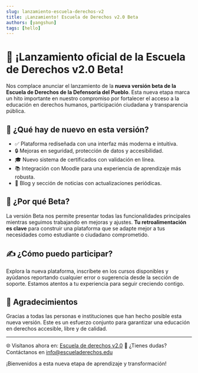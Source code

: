 ```yaml
---
slug: lanzamiento-escuela-derechos-v2
title: ¡Lanzamiento! Escuela de Derechos v2.0 Beta
authors: [yangshun]
tags: [hello]
---
```


# 🎉 ¡Lanzamiento oficial de la Escuela de Derechos v2.0 Beta!

Nos complace anunciar el lanzamiento de la **nueva versión beta de la Escuela de Derechos de la Defensoría del Pueblo**. Esta nueva etapa marca un hito importante en nuestro compromiso por fortalecer el acceso a la educación en derechos humanos, participación ciudadana y transparencia pública.

## 🚀 ¿Qué hay de nuevo en esta versión?

- ✅ Plataforma rediseñada con una interfaz más moderna e intuitiva.
- 🔒 Mejoras en seguridad, protección de datos y accesibilidad.
- 🎓 Nuevo sistema de certificados con validación en línea.
- 📚 Integración con Moodle para una experiencia de aprendizaje más robusta.
- 📢 Blog y sección de noticias con actualizaciones periódicas.

## 🧪 ¿Por qué Beta?

La versión Beta nos permite presentar todas las funcionalidades principales mientras seguimos trabajando en mejoras y ajustes. **Tu retroalimentación es clave** para construir una plataforma que se adapte mejor a tus necesidades como estudiante o ciudadano comprometido.

## ✍️ ¿Cómo puedo participar?

Explora la nueva plataforma, inscríbete en los cursos disponibles y ayúdanos reportando cualquier error o sugerencia desde la sección de soporte. Estamos atentos a tu experiencia para seguir creciendo contigo.

## 🙌 Agradecimientos

Gracias a todas las personas e instituciones que han hecho posible esta nueva versión. Este es un esfuerzo conjunto para garantizar una educación en derechos accesible, libre y de calidad.

---

🌐 Visítanos ahora en: [Escuela de derechos v2.0](https://eduderechos.dpe.gob.ec/)
📩 ¿Tienes dudas? Contáctanos en [info@escueladerechos.edu](mailto:educacion@dpe.gob.ec)

¡Bienvenidos a esta nueva etapa de aprendizaje y transformación!
